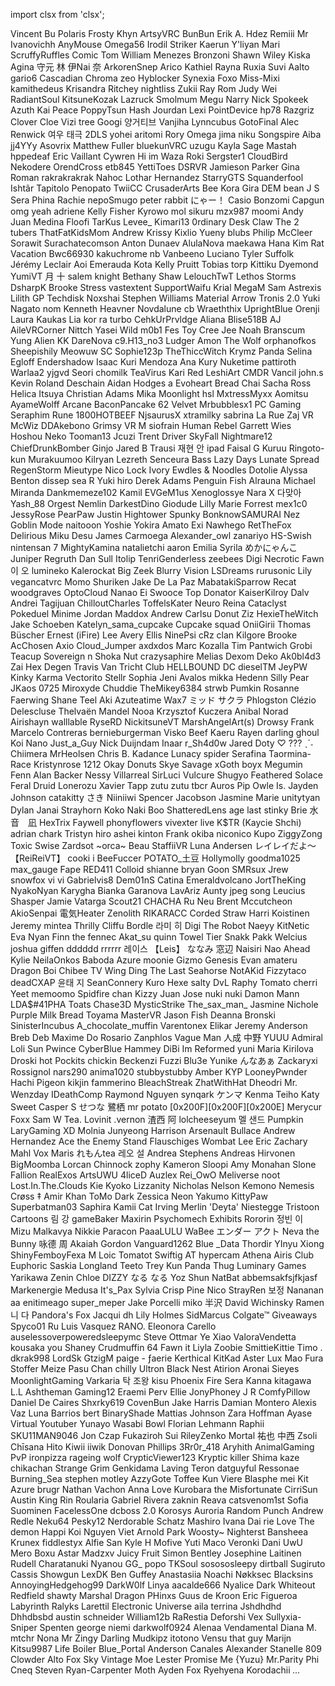 ﻿import clsx from 'clsx';


<!-- Reminder that not only HTML chars have to be escaped, MDX chars also need to be (such as a space followed by an underscore). -->
<Patronelt k="0" ias="1" sp="0" >Vincent Bu</Patronelt> <Patronelt k="0" ias="1" sp="0" >Polaris</Patronelt> <Patronelt k="0" ias="0" sp="0" >Frosty</Patronelt> <Patronelt k="0" ias="1" sp="0" >Khyn</Patronelt> <Patronelt k="0" ias="1" sp="0" >ArtsyVRC</Patronelt> 
<Patronelt k="0" ias="1" sp="0" >BunBun</Patronelt> <Patronelt k="0" ias="0" sp="0" >Erik A&#0046; Hdez</Patronelt> <Patronelt k="0" ias="0" sp="0" >Remiii</Patronelt> <Patronelt k="0" ias="1" sp="0" >Mr Ivanovichh</Patronelt> <Patronelt k="0" ias="1" sp="0" >AnyMouse</Patronelt> 
<Patronelt k="0" ias="1" sp="0" >Omega56</Patronelt> <Patronelt k="0" ias="1" sp="0" >Irodil Striker</Patronelt> <Patronelt k="0" ias="0" sp="0" >Kaerun</Patronelt> <Patronelt k="0" ias="1" sp="0" >Y&#0039;liyan</Patronelt> <Patronelt k="0" ias="1" sp="0" >Mari</Patronelt> 
<Patronelt k="0" ias="1" sp="0" >ScruffyRuffles</Patronelt> <Patronelt k="0" ias="1" sp="0" >Comic Tom</Patronelt> <Patronelt k="0" ias="0" sp="0" >William Menezes Bronzoni</Patronelt> <Patronelt k="0" ias="1" sp="0" >Shawn Wiley</Patronelt> <Patronelt k="0" ias="1" sp="0" >Kiska Agina</Patronelt> 
<Patronelt k="0" ias="1" sp="0" >守元 林</Patronelt> <Patronelt k="0" ias="0" sp="0" >伊Nai 奈</Patronelt> <Patronelt k="0" ias="1" sp="0" >ArkorenSnep</Patronelt> <Patronelt k="0" ias="0" sp="0" >Arico</Patronelt> <Patronelt k="0" ias="1" sp="0" >Kathiel Rayna</Patronelt> 
<Patronelt k="0" ias="0" sp="0" >Ruxia</Patronelt> <Patronelt k="0" ias="1" sp="0" >Suvi Aalto</Patronelt> <Patronelt k="0" ias="0" sp="0" >gario6</Patronelt> <Patronelt k="0" ias="0" sp="0" >Cascadian</Patronelt> <Patronelt k="0" ias="0" sp="0" >Chroma</Patronelt> 
<Patronelt k="0" ias="0" sp="0" >zeo</Patronelt> <Patronelt k="0" ias="1" sp="0" >Hyblocker</Patronelt> <Patronelt k="0" ias="1" sp="0" >Synexia Foxo</Patronelt> <Patronelt k="0" ias="1" sp="0" >Miss&#0045;Mixi</Patronelt> <Patronelt k="0" ias="0" sp="0" >kamithedeus</Patronelt> 
<Patronelt k="0" ias="1" sp="0" >Krisandra Ritchey</Patronelt> <Patronelt k="0" ias="1" sp="0" >nightliss</Patronelt> <Patronelt k="0" ias="1" sp="0" >Zukii</Patronelt> <Patronelt k="0" ias="1" sp="0" >Ray Rom</Patronelt> <Patronelt k="0" ias="0" sp="0" >Judy Wei</Patronelt> 
<Patronelt k="0" ias="1" sp="0" >RadiantSoul</Patronelt> <Patronelt k="0" ias="1" sp="0" >KitsuneKozak</Patronelt> <Patronelt k="0" ias="1" sp="0" >Lazruck</Patronelt> <Patronelt k="0" ias="1" sp="0" >Smolmum</Patronelt> <Patronelt k="0" ias="1" sp="0" >Megu</Patronelt> 
<Patronelt k="0" ias="1" sp="0" >Narry</Patronelt> <Patronelt k="0" ias="1" sp="0" >Nick</Patronelt> <Patronelt k="0" ias="1" sp="0" >Spokeek</Patronelt> <Patronelt k="0" ias="1" sp="0" >Azuth</Patronelt> <Patronelt k="0" ias="0" sp="0" >Kai Peace</Patronelt> 
<Patronelt k="0" ias="0" sp="0" >PoppyTsun</Patronelt> <Patronelt k="0" ias="1" sp="0" >Hash Jourdan</Patronelt> <Patronelt k="0" ias="1" sp="0" >Lexi</Patronelt> <Patronelt k="0" ias="1" sp="0" >PointDevice</Patronelt> <Patronelt k="0" ias="1" sp="0" >hp78</Patronelt> 
<Patronelt k="0" ias="1" sp="0" >Razgriz</Patronelt> <Patronelt k="0" ias="1" sp="0" >Clover Cloe</Patronelt> <Patronelt k="0" ias="1" sp="0" >Vizi</Patronelt> <Patronelt k="0" ias="1" sp="0" >tree</Patronelt> <Patronelt k="0" ias="1" sp="0" >Googi</Patronelt> 
<Patronelt k="0" ias="1" sp="0" >양거티브</Patronelt> <Patronelt k="0" ias="1" sp="0" >Vanjiha</Patronelt> <Patronelt k="0" ias="0" sp="0" >Lynncubus</Patronelt> <Patronelt k="0" ias="0" sp="0" >GotoFinal</Patronelt> <Patronelt k="0" ias="1" sp="0" >Alec Renwick</Patronelt> 
<Patronelt k="0" ias="1" sp="0" >여우 태극</Patronelt> <Patronelt k="0" ias="1" sp="0" >2DLS</Patronelt> <Patronelt k="0" ias="1" sp="0" >yohei aritomi</Patronelt> <Patronelt k="0" ias="1" sp="0" >Rory</Patronelt> <Patronelt k="0" ias="1" sp="0" >Omega</Patronelt> 
<Patronelt k="0" ias="1" sp="0" >jima niku</Patronelt> <Patronelt k="0" ias="1" sp="0" >Songspire</Patronelt> <Patronelt k="0" ias="1" sp="0" >Aiba</Patronelt> <Patronelt k="0" ias="1" sp="0" >jj4YYy</Patronelt> <Patronelt k="0" ias="1" sp="0" >Asovrix</Patronelt> 
<Patronelt k="0" ias="0" sp="0" >Matthew Fuller</Patronelt> <Patronelt k="0" ias="1" sp="0" >bluekunVRC</Patronelt> <Patronelt k="0" ias="1" sp="0" >uzugu</Patronelt> <Patronelt k="0" ias="1" sp="0" >Kayla</Patronelt> <Patronelt k="0" ias="0" sp="0" >Sage Mastah</Patronelt> 
<Patronelt k="0" ias="1" sp="0" >hppedeaf</Patronelt> <Patronelt k="0" ias="0" sp="0" >Eric Vaillant</Patronelt> <Patronelt k="0" ias="0" sp="0" >Cywren</Patronelt> <Patronelt k="0" ias="1" sp="0" >Hi im Waza</Patronelt> <Patronelt k="0" ias="1" sp="0" >Roki</Patronelt> 
<Patronelt k="0" ias="0" sp="0" >Sergster1</Patronelt> <Patronelt k="0" ias="0" sp="0" >CloudBird</Patronelt> <Patronelt k="0" ias="0" sp="0" >Nekodere</Patronelt> <Patronelt k="0" ias="0" sp="0" >OrendCross</Patronelt> <Patronelt k="0" ias="1" sp="0" >etb845</Patronelt> 
<Patronelt k="0" ias="0" sp="0" >YettiToes</Patronelt> <Patronelt k="0" ias="1" sp="0" >DSRVR</Patronelt> <Patronelt k="0" ias="1" sp="0" >Jamieson Parker</Patronelt> <Patronelt k="0" ias="1" sp="0" >Gina Roman</Patronelt> <Patronelt k="0" ias="1" sp="0" >rakrakrakrak</Patronelt> 
<Patronelt k="0" ias="1" sp="0" >Nahoc</Patronelt> <Patronelt k="0" ias="1" sp="0" >Lothar Hernandez</Patronelt> <Patronelt k="0" ias="1" sp="0" >StarryGTS</Patronelt> <Patronelt k="0" ias="1" sp="0" >Squanderfool</Patronelt> <Patronelt k="0" ias="1" sp="0" >Ishtãr</Patronelt> 
<Patronelt k="0" ias="1" sp="0" >Tapitolo Penopato</Patronelt> <Patronelt k="0" ias="1" sp="0" >TwiiCC</Patronelt> <Patronelt k="0" ias="1" sp="0" >CrusaderArts</Patronelt> <Patronelt k="0" ias="1" sp="0" >Bee</Patronelt> <Patronelt k="0" ias="0" sp="0" >Kora Gira</Patronelt> 
<Patronelt k="0" ias="1" sp="0" >DEM bean</Patronelt> <Patronelt k="0" ias="1" sp="0" >J S</Patronelt> <Patronelt k="0" ias="1" sp="0" >Sera Phina</Patronelt> <Patronelt k="0" ias="1" sp="0" >Rachie</Patronelt> <Patronelt k="0" ias="1" sp="0" >nepoSmugo</Patronelt> 
<Patronelt k="0" ias="1" sp="0" >peter rabbit</Patronelt> <Patronelt k="0" ias="1" sp="0" >にゃー！</Patronelt> <Patronelt k="0" ias="1" sp="0" >Casio</Patronelt> <Patronelt k="0" ias="1" sp="0" >Bonzomi</Patronelt> <Patronelt k="0" ias="1" sp="0" >Capgun</Patronelt> 
<Patronelt k="0" ias="0" sp="0" >omg yeah</Patronelt> <Patronelt k="0" ias="1" sp="0" >adriene</Patronelt> <Patronelt k="0" ias="1" sp="0" >Kelly Fisher</Patronelt> <Patronelt k="0" ias="0" sp="0" >Kyrowo</Patronelt> <Patronelt k="0" ias="1" sp="0" >mol</Patronelt> 
<Patronelt k="0" ias="1" sp="0" >sikuru</Patronelt> <Patronelt k="0" ias="1" sp="0" >mzx987</Patronelt> <Patronelt k="0" ias="1" sp="0" >moomi</Patronelt> <Patronelt k="0" ias="1" sp="0" >Andy</Patronelt> <Patronelt k="0" ias="1" sp="0" >Juan Medina</Patronelt> 
<Patronelt k="0" ias="0" sp="0" >Floofi</Patronelt> <Patronelt k="0" ias="1" sp="0" >TarKus</Patronelt> <Patronelt k="0" ias="1" sp="0" >Levee&#0095;</Patronelt> <Patronelt k="0" ias="1" sp="0" >Kimari13</Patronelt> <Patronelt k="0" ias="1" sp="0" >0rdinary</Patronelt> 
<Patronelt k="0" ias="1" sp="0" >Desk Claw</Patronelt> <Patronelt k="0" ias="1" sp="0" >The 2 tubers</Patronelt> <Patronelt k="0" ias="1" sp="0" >ThatFatKidsMom</Patronelt> <Patronelt k="0" ias="0" sp="0" >Andrew</Patronelt> <Patronelt k="0" ias="1" sp="0" >Krissy</Patronelt> 
<Patronelt k="0" ias="1" sp="0" >Kixlio Yueny</Patronelt> <Patronelt k="0" ias="1" sp="0" >blubs</Patronelt> <Patronelt k="0" ias="1" sp="0" >Philip McCleer</Patronelt> <Patronelt k="0" ias="1" sp="0" >Sorawit Surachatecomson</Patronelt> <Patronelt k="0" ias="1" sp="0" >Anton Dunaev</Patronelt> 
<Patronelt k="0" ias="1" sp="0" >AlulaNova</Patronelt> <Patronelt k="0" ias="1" sp="0" >maekawa</Patronelt> <Patronelt k="0" ias="1" sp="0" >Hana Kim</Patronelt> <Patronelt k="0" ias="1" sp="0" >Rat Vacation</Patronelt> <Patronelt k="0" ias="1" sp="0" >Bwc66930</Patronelt> 
<Patronelt k="0" ias="1" sp="0" >kakuchrome</Patronelt> <Patronelt k="0" ias="1" sp="0" >nb</Patronelt> <Patronelt k="0" ias="1" sp="0" >Vanbeeno</Patronelt> <Patronelt k="0" ias="1" sp="0" >Luciano Tyler</Patronelt> <Patronelt k="0" ias="1" sp="0" >Suffolk</Patronelt> 
<Patronelt k="0" ias="1" sp="0" >Jérémy Leclair</Patronelt> <Patronelt k="0" ias="1" sp="0" >Aoi Emerauda</Patronelt> <Patronelt k="0" ias="1" sp="0" >Kota</Patronelt> <Patronelt k="0" ias="1" sp="0" >Kelly Pruitt</Patronelt> <Patronelt k="0" ias="1" sp="0" >Tobias torp</Patronelt> 
<Patronelt k="0" ias="1" sp="0" >Kittiku</Patronelt> <Patronelt k="0" ias="0" sp="0" >Dyemond</Patronelt> <Patronelt k="0" ias="0" sp="0" >YumiVT</Patronelt> <Patronelt k="0" ias="0" sp="0" >月 十</Patronelt> <Patronelt k="0" ias="0" sp="0" >salem knight</Patronelt> 
<Patronelt k="0" ias="1" sp="0" >Bethany Shaw</Patronelt> <Patronelt k="0" ias="1" sp="0" >LelouchTwT</Patronelt> <Patronelt k="0" ias="0" sp="0" >Lethos Storms</Patronelt> <Patronelt k="0" ias="1" sp="0" >DsharpK</Patronelt> <Patronelt k="0" ias="1" sp="0" >Brooke</Patronelt> 
<Patronelt k="0" ias="0" sp="0" >Stress</Patronelt> <Patronelt k="0" ias="0" sp="0" >vastextent</Patronelt> <Patronelt k="0" ias="1" sp="0" >SupportWaifu</Patronelt> <Patronelt k="0" ias="0" sp="0" >Krial</Patronelt> <Patronelt k="0" ias="1" sp="0" >MegaM</Patronelt> 
<Patronelt k="0" ias="0" sp="0" >Sam</Patronelt> <Patronelt k="0" ias="0" sp="0" >Astrexis</Patronelt> <Patronelt k="0" ias="0" sp="0" >Lilith GP</Patronelt> <Patronelt k="0" ias="1" sp="0" >Techdisk</Patronelt> <Patronelt k="0" ias="0" sp="0" >Noxshai</Patronelt> 
<Patronelt k="0" ias="1" sp="0" >Stephen Williams</Patronelt> <Patronelt k="0" ias="1" sp="0" >Material Arrow</Patronelt> <Patronelt k="0" ias="0" sp="0" >Tronis 2&#0046;0</Patronelt> <Patronelt k="0" ias="1" sp="0" >Yuki Nagato</Patronelt> <Patronelt k="0" ias="1" sp="0" >nom</Patronelt> 
<Patronelt k="0" ias="1" sp="0" >Kenneth Heavner</Patronelt> <Patronelt k="0" ias="1" sp="0" >Novdalune</Patronelt> <Patronelt k="0" ias="1" sp="0" >cb</Patronelt> <Patronelt k="0" ias="0" sp="0" >Wraeththix</Patronelt> <Patronelt k="0" ias="0" sp="0" >UprightBlue</Patronelt> 
<Patronelt k="0" ias="0" sp="0" >Orenji</Patronelt> <Patronelt k="0" ias="0" sp="0" >Laura Kaukas</Patronelt> <Patronelt k="0" ias="0" sp="0" >Lia</Patronelt> <Patronelt k="0" ias="0" sp="0" >kor ra</Patronelt> <Patronelt k="0" ias="1" sp="0" >turbo</Patronelt> 
<Patronelt k="0" ias="1" sp="0" >CehkUrPrvldge</Patronelt> <Patronelt k="0" ias="1" sp="0" >Aliana</Patronelt> <Patronelt k="0" ias="1" sp="0" >Blise518B</Patronelt> <Patronelt k="0" ias="0" sp="0" >AJ</Patronelt> <Patronelt k="0" ias="1" sp="0" >AileVRCorner</Patronelt> 
<Patronelt k="0" ias="1" sp="0" >Nittch</Patronelt> <Patronelt k="0" ias="1" sp="0" >Yasei Wild</Patronelt> <Patronelt k="0" ias="0" sp="0" >m0b1</Patronelt> <Patronelt k="0" ias="1" sp="0" >Fes Toy</Patronelt> <Patronelt k="0" ias="0" sp="0" >Cree Jee</Patronelt> 
<Patronelt k="0" ias="0" sp="0" >Noah Branscum</Patronelt> <Patronelt k="0" ias="0" sp="0" >Yung Alien</Patronelt> <Patronelt k="0" ias="0" sp="0" >KK</Patronelt> <Patronelt k="0" ias="1" sp="0" >DareNova</Patronelt> <Patronelt k="0" ias="1" sp="0" >c9&#0046;H13&#0095;no3</Patronelt> 
<Patronelt k="0" ias="1" sp="0" >Ludger</Patronelt> <Patronelt k="0" ias="1" sp="0" >Amon The Wolf</Patronelt> <Patronelt k="0" ias="1" sp="0" >orphanofkos</Patronelt> <Patronelt k="0" ias="1" sp="0" >Sheepishily</Patronelt> <Patronelt k="0" ias="0" sp="0" >Meowuw SC</Patronelt> 
<Patronelt k="0" ias="1" sp="0" >Sophie123p</Patronelt> <Patronelt k="0" ias="1" sp="0" >TheThiccWitch</Patronelt> <Patronelt k="0" ias="1" sp="0" >Krymz Panda</Patronelt> <Patronelt k="0" ias="1" sp="0" >Selina Egloff</Patronelt> <Patronelt k="0" ias="1" sp="0" >Endershadow</Patronelt> 
<Patronelt k="0" ias="1" sp="0" >Isaac Kuri Mendoza</Patronelt> <Patronelt k="0" ias="1" sp="0" >Ana Kury</Patronelt> <Patronelt k="0" ias="0" sp="0" >Nuketime</Patronelt> <Patronelt k="0" ias="0" sp="0" >pattiroth</Patronelt> <Patronelt k="0" ias="0" sp="0" >Warlaa2</Patronelt> 
<Patronelt k="0" ias="0" sp="0" >yjgvd</Patronelt> <Patronelt k="0" ias="0" sp="0" >Seori</Patronelt> <Patronelt k="0" ias="1" sp="0" >chomilk</Patronelt> <Patronelt k="0" ias="0" sp="0" >TeaVirus</Patronelt> <Patronelt k="0" ias="1" sp="0" >Kari Red</Patronelt> 
<Patronelt k="0" ias="0" sp="0" >LeshiArt</Patronelt> <Patronelt k="0" ias="1" sp="0" >CMDR Vancil</Patronelt> <Patronelt k="0" ias="1" sp="0" >john&#0046;s</Patronelt> <Patronelt k="0" ias="1" sp="0" >Kevin</Patronelt> <Patronelt k="0" ias="1" sp="0" >Roland Deschain</Patronelt> 
<Patronelt k="0" ias="1" sp="0" >Aidan Hodges</Patronelt> <Patronelt k="0" ias="1" sp="0" >a</Patronelt> <Patronelt k="0" ias="1" sp="0" >Evoheart</Patronelt> <Patronelt k="0" ias="1" sp="0" >Bread Chai</Patronelt> <Patronelt k="0" ias="1" sp="0" >Sacha Ross</Patronelt> 
<Patronelt k="0" ias="1" sp="0" >Helica Itsuya</Patronelt> <Patronelt k="0" ias="1" sp="0" >Christian Adams</Patronelt> <Patronelt k="0" ias="1" sp="0" >Mika Moonlight</Patronelt> <Patronelt k="0" ias="1" sp="0" >hsl</Patronelt> <Patronelt k="0" ias="0" sp="0" >MxtressMyxx</Patronelt> 
<Patronelt k="0" ias="1" sp="0" >Aomitsu</Patronelt> <Patronelt k="0" ias="1" sp="0" >AyameWolff</Patronelt> <Patronelt k="0" ias="0" sp="0" >Arcane</Patronelt> <Patronelt k="0" ias="1" sp="0" >BaconPancake 62</Patronelt> <Patronelt k="0" ias="0" sp="0" >Velvet</Patronelt> 
<Patronelt k="0" ias="1" sp="0" >Mrbubblesx1 PC Gaming</Patronelt> <Patronelt k="0" ias="0" sp="0" >Seraphim Rune</Patronelt> <Patronelt k="0" ias="0" sp="0" >1800HOTBEEF</Patronelt> <Patronelt k="0" ias="0" sp="0" >NjsaurusX</Patronelt> <Patronelt k="0" ias="0" sp="0" >xtramilky</Patronelt> 
<Patronelt k="0" ias="1" sp="0" >sabrina La Rue</Patronelt> <Patronelt k="0" ias="0" sp="0" >Zaj VR</Patronelt> <Patronelt k="0" ias="1" sp="0" >McWiz</Patronelt> <Patronelt k="0" ias="1" sp="0" >DDAkebono</Patronelt> <Patronelt k="0" ias="1" sp="0" >Grimsy VR</Patronelt> 
<Patronelt k="0" ias="1" sp="0" >M</Patronelt> <Patronelt k="0" ias="0" sp="0" >siofrain</Patronelt> <Patronelt k="0" ias="1" sp="0" >Human Rebel</Patronelt> <Patronelt k="0" ias="0" sp="0" >Garrett Wies</Patronelt> <Patronelt k="0" ias="0" sp="0" >Hoshou Neko</Patronelt> 
<Patronelt k="0" ias="1" sp="0" >Tooman13</Patronelt> <Patronelt k="0" ias="1" sp="0" >Jcuzi</Patronelt> <Patronelt k="0" ias="0" sp="0" >Trent Driver</Patronelt> <Patronelt k="0" ias="1" sp="0" >SkyFall</Patronelt> <Patronelt k="0" ias="1" sp="0" >Nightmare12</Patronelt> 
<Patronelt k="0" ias="1" sp="0" >ChiefDrunkBomber</Patronelt> <Patronelt k="0" ias="1" sp="0" >Ginjo</Patronelt> <Patronelt k="0" ias="1" sp="0" >Jared B Trausi</Patronelt> <Patronelt k="0" ias="1" sp="0" >재현 안</Patronelt> <Patronelt k="0" ias="1" sp="0" >ipad</Patronelt> 
<Patronelt k="0" ias="0" sp="0" >Faisal G</Patronelt> <Patronelt k="0" ias="1" sp="0" >Kuruu</Patronelt> <Patronelt k="0" ias="1" sp="0" >Ringoto&#0045;kun</Patronelt> <Patronelt k="0" ias="1" sp="0" >Murakuumoo</Patronelt> <Patronelt k="0" ias="1" sp="0" >Kilryan</Patronelt> 
<Patronelt k="0" ias="0" sp="0" >Lezreth Senceura</Patronelt> <Patronelt k="0" ias="1" sp="0" >Bass</Patronelt> <Patronelt k="0" ias="1" sp="0" >Lazy Days</Patronelt> <Patronelt k="0" ias="1" sp="0" >Lunate Spread</Patronelt> <Patronelt k="0" ias="1" sp="0" >RegenStorm</Patronelt> 
<Patronelt k="0" ias="0" sp="0" >Mieutype Nico</Patronelt> <Patronelt k="0" ias="1" sp="0" >Lock</Patronelt> <Patronelt k="0" ias="1" sp="0" >Ivory</Patronelt> <Patronelt k="0" ias="1" sp="0" >Ewdles &#0038; Noodles</Patronelt> <Patronelt k="0" ias="1" sp="0" >Dotolie</Patronelt> 
<Patronelt k="0" ias="1" sp="0" >Alyssa Benton</Patronelt> <Patronelt k="0" ias="0" sp="0" >dissep</Patronelt> <Patronelt k="0" ias="1" sp="0" >sea R</Patronelt> <Patronelt k="0" ias="1" sp="0" >Yuki hiro</Patronelt> <Patronelt k="0" ias="1" sp="0" >Derek Adams</Patronelt> 
<Patronelt k="0" ias="1" sp="0" >Penguin Fish</Patronelt> <Patronelt k="0" ias="1" sp="0" >Alrauna</Patronelt> <Patronelt k="0" ias="1" sp="0" >Michael Miranda</Patronelt> <Patronelt k="0" ias="0" sp="0" >Dankmemeze102 Kamil</Patronelt> <Patronelt k="0" ias="0" sp="0" >EVGeM1us</Patronelt> 
<Patronelt k="0" ias="1" sp="0" >Xenoglossye</Patronelt> <Patronelt k="0" ias="1" sp="0" >Nara X</Patronelt> <Patronelt k="0" ias="1" sp="0" >다맞아</Patronelt> <Patronelt k="0" ias="1" sp="0" >Yash&#0095;88</Patronelt> <Patronelt k="0" ias="0" sp="0" >Orgest</Patronelt> 
<Patronelt k="0" ias="1" sp="0" >Nemlin</Patronelt> <Patronelt k="0" ias="1" sp="0" >DarkestDino</Patronelt> <Patronelt k="0" ias="0" sp="0" >Giodude</Patronelt> <Patronelt k="0" ias="0" sp="0" >Lilly Marie</Patronelt> <Patronelt k="0" ias="0" sp="0" >Forrest</Patronelt> 
<Patronelt k="0" ias="0" sp="0" >mex1c0</Patronelt> <Patronelt k="0" ias="0" sp="0" >JessyRose</Patronelt> <Patronelt k="0" ias="1" sp="0" >PearPaw</Patronelt> <Patronelt k="0" ias="1" sp="0" >Justin Hightower</Patronelt> <Patronelt k="0" ias="0" sp="0" >Spunky</Patronelt> 
<Patronelt k="0" ias="1" sp="0" >BonknowSAMURAI</Patronelt> <Patronelt k="0" ias="1" sp="0" >Nez</Patronelt> <Patronelt k="0" ias="0" sp="0" >Goblin Mode</Patronelt> <Patronelt k="0" ias="1" sp="0" >naitooon</Patronelt> <Patronelt k="0" ias="1" sp="0" >Yoshie</Patronelt> 
<Patronelt k="0" ias="0" sp="0" >Yokira Amato</Patronelt> <Patronelt k="0" ias="1" sp="0" >Exi Nawhego</Patronelt> <Patronelt k="0" ias="1" sp="0" >RetTheFox</Patronelt> <Patronelt k="0" ias="1" sp="0" >Delirious</Patronelt> <Patronelt k="0" ias="1" sp="0" >Miku Desu</Patronelt> 
<Patronelt k="0" ias="1" sp="0" >James Carmoega</Patronelt> <Patronelt k="0" ias="1" sp="0" >Alexander&#0095;owl</Patronelt> <Patronelt k="0" ias="1" sp="0" >zanariyo</Patronelt> <Patronelt k="0" ias="0" sp="0" >HS&#0045;Swish</Patronelt> <Patronelt k="0" ias="1" sp="0" >nintensan 7</Patronelt> 
<Patronelt k="0" ias="1" sp="0" >MightyKamina</Patronelt> <Patronelt k="0" ias="0" sp="0" >natalietchi</Patronelt> <Patronelt k="0" ias="1" sp="0" >aaron</Patronelt> <Patronelt k="0" ias="1" sp="0" >Emilia</Patronelt> <Patronelt k="0" ias="1" sp="0" >Syrila</Patronelt> 
<Patronelt k="0" ias="0" sp="0" >めかにゃんこ</Patronelt> <Patronelt k="0" ias="0" sp="0" >Juniper Regruth</Patronelt> <Patronelt k="0" ias="0" sp="0" >Dan Sull</Patronelt> <Patronelt k="0" ias="0" sp="0" >Itolip</Patronelt> <Patronelt k="0" ias="1" sp="0" >TenriGenderless</Patronelt> 
<Patronelt k="0" ias="0" sp="0" >zeebees</Patronelt> <Patronelt k="0" ias="1" sp="0" >Digi</Patronelt> <Patronelt k="0" ias="1" sp="0" >Necrotic Fawn</Patronelt> <Patronelt k="0" ias="1" sp="0" >이 오</Patronelt> <Patronelt k="0" ias="1" sp="0" >lumineko</Patronelt> 
<Patronelt k="0" ias="1" sp="0" >Kalerockat</Patronelt> <Patronelt k="0" ias="1" sp="0" >Big Zeek</Patronelt> <Patronelt k="0" ias="1" sp="0" >Blurry Vision</Patronelt> <Patronelt k="0" ias="1" sp="0" >LSDreams</Patronelt> <Patronelt k="0" ias="1" sp="0" >rurusonic</Patronelt> 
<Patronelt k="0" ias="0" sp="0" >Lily</Patronelt> <Patronelt k="0" ias="1" sp="0" >vegancatvrc</Patronelt> <Patronelt k="0" ias="1" sp="0" >Momo Shuriken</Patronelt> <Patronelt k="0" ias="1" sp="0" >Jake De La Paz</Patronelt> <Patronelt k="0" ias="1" sp="0" >MabatakiSparrow</Patronelt> 
<Patronelt k="0" ias="0" sp="0" >Recat</Patronelt> <Patronelt k="0" ias="0" sp="0" >woodgraves</Patronelt> <Patronelt k="0" ias="0" sp="0" >OptoCloud</Patronelt> <Patronelt k="0" ias="0" sp="0" >Nanao Ei</Patronelt> <Patronelt k="0" ias="1" sp="0" >Swooce</Patronelt> 
<Patronelt k="0" ias="0" sp="0" >Top Donator</Patronelt> <Patronelt k="0" ias="1" sp="0" >KaiserKilroy</Patronelt> <Patronelt k="0" ias="0" sp="0" >Dalv Andrei</Patronelt> <Patronelt k="0" ias="1" sp="0" >Tagijuan</Patronelt> <Patronelt k="0" ias="1" sp="0" >ChilloutCharles</Patronelt> 
<Patronelt k="0" ias="1" sp="0" >ToffelsKater</Patronelt> <Patronelt k="0" ias="1" sp="0" >Neuro</Patronelt> <Patronelt k="0" ias="0" sp="0" >Reina</Patronelt> <Patronelt k="0" ias="1" sp="0" >Cataclyst</Patronelt> <Patronelt k="0" ias="1" sp="0" >Pokeduel</Patronelt> 
<Patronelt k="0" ias="0" sp="0" >Minime</Patronelt> <Patronelt k="0" ias="0" sp="0" >Jordan Maddox</Patronelt> <Patronelt k="0" ias="1" sp="0" >Andrew</Patronelt> <Patronelt k="0" ias="1" sp="0" >Carlsu</Patronelt> <Patronelt k="0" ias="1" sp="0" >Donut</Patronelt> 
<Patronelt k="0" ias="0" sp="0" >Ziz</Patronelt> <Patronelt k="0" ias="0" sp="0" >HexieTheWitch</Patronelt> <Patronelt k="0" ias="0" sp="0" >Jake Schoeben</Patronelt> <Patronelt k="0" ias="1" sp="0" >Katelyn&#0095;sama&#0095;cupcake Cupcake squad</Patronelt> <Patronelt k="0" ias="0" sp="0" >OniiGirii</Patronelt> 
<Patronelt k="0" ias="1" sp="0" >Thomas Büscher</Patronelt> <Patronelt k="0" ias="1" sp="0" >Ernest &#0040;iFire&#0041; Lee</Patronelt> <Patronelt k="0" ias="0" sp="0" >Avery Ellis</Patronelt> <Patronelt k="0" ias="0" sp="0" >NinePsi</Patronelt> <Patronelt k="0" ias="0" sp="0" >cRz clan</Patronelt> 
<Patronelt k="0" ias="0" sp="0" >Kilgore</Patronelt> <Patronelt k="0" ias="0" sp="0" >Brooke</Patronelt> <Patronelt k="0" ias="1" sp="0" >AcChosen</Patronelt> <Patronelt k="0" ias="0" sp="0" >Axio</Patronelt> <Patronelt k="0" ias="1" sp="0" >Cloud&#0095;Jumper</Patronelt> 
<Patronelt k="0" ias="0" sp="0" >axdxdos</Patronelt> <Patronelt k="0" ias="0" sp="0" >Marc Kozalla</Patronelt> <Patronelt k="0" ias="1" sp="0" >Tim Pantwich</Patronelt> <Patronelt k="0" ias="0" sp="0" >Grobi</Patronelt> <Patronelt k="0" ias="0" sp="0" >Teacup Sovereign</Patronelt> 
<Patronelt k="0" ias="1" sp="0" >n</Patronelt> <Patronelt k="0" ias="1" sp="0" >Shoka Nut</Patronelt> <Patronelt k="0" ias="1" sp="0" >crazysaphire</Patronelt> <Patronelt k="0" ias="0" sp="0" >Melias</Patronelt> <Patronelt k="0" ias="0" sp="0" >Dexom</Patronelt> 
<Patronelt k="0" ias="1" sp="0" >Deko</Patronelt> <Patronelt k="0" ias="0" sp="0" >Ak0bl4d3</Patronelt> <Patronelt k="0" ias="1" sp="0" >Zai Hex</Patronelt> <Patronelt k="0" ias="0" sp="0" >Degen</Patronelt> <Patronelt k="0" ias="1" sp="0" >Travis Van Tricht</Patronelt> 
<Patronelt k="0" ias="0" sp="0" >Club HELLBOUND</Patronelt> <Patronelt k="0" ias="0" sp="0" >DC</Patronelt> <Patronelt k="0" ias="0" sp="0" >dieselTM</Patronelt> <Patronelt k="0" ias="1" sp="0" >JeyPW</Patronelt> <Patronelt k="0" ias="1" sp="0" >Kinky Karma</Patronelt> 
<Patronelt k="0" ias="0" sp="0" >Vectorito</Patronelt> <Patronelt k="0" ias="0" sp="0" >Stellr</Patronelt> <Patronelt k="0" ias="0" sp="0" >Sophia</Patronelt> <Patronelt k="0" ias="0" sp="0" >Jeni Avalos</Patronelt> <Patronelt k="0" ias="0" sp="0" >mikka</Patronelt> 
<Patronelt k="0" ias="0" sp="0" >Hedenn</Patronelt> <Patronelt k="0" ias="0" sp="0" >Silly Pear</Patronelt> <Patronelt k="0" ias="0" sp="0" >JKaos 0725</Patronelt> <Patronelt k="0" ias="0" sp="0" >Miroxyde</Patronelt> <Patronelt k="0" ias="0" sp="0" >Chuddie</Patronelt> 
<Patronelt k="0" ias="1" sp="0" >TheMikey6384</Patronelt> <Patronelt k="0" ias="0" sp="0" >strwb</Patronelt> <Patronelt k="0" ias="1" sp="0" >Pumkin</Patronelt> <Patronelt k="0" ias="0" sp="0" >Rosanne Faerwing</Patronelt> <Patronelt k="0" ias="1" sp="0" >Shane Teel</Patronelt> 
<Patronelt k="0" ias="1" sp="0" >Aki</Patronelt> <Patronelt k="0" ias="1" sp="0" >Azuteatime</Patronelt> <Patronelt k="0" ias="0" sp="0" >Wax7</Patronelt> <Patronelt k="0" ias="1" sp="0" >ミッド サクラ</Patronelt> <Patronelt k="0" ias="0" sp="0" >Phlogston</Patronelt> 
<Patronelt k="0" ias="0" sp="0" >Clézio Delescluse</Patronelt> <Patronelt k="0" ias="1" sp="0" >Thelvaën Mandel</Patronelt> <Patronelt k="0" ias="0" sp="0" >Nooa</Patronelt> <Patronelt k="0" ias="0" sp="0" >Krzysztof Kuczera</Patronelt> <Patronelt k="0" ias="1" sp="0" >Anibal</Patronelt> 
<Patronelt k="0" ias="0" sp="0" >Norad</Patronelt> <Patronelt k="0" ias="0" sp="0" >Airishayn</Patronelt> <Patronelt k="0" ias="0" sp="0" >walllable</Patronelt> <Patronelt k="0" ias="0" sp="0" >RyseRD</Patronelt> <Patronelt k="0" ias="0" sp="0" >NickitsuneVT</Patronelt> 
<Patronelt k="0" ias="1" sp="0" >MarshAngelArt&#0040;s&#0041;</Patronelt> <Patronelt k="0" ias="1" sp="0" >Drowsy</Patronelt> <Patronelt k="0" ias="0" sp="0" >Frank</Patronelt> <Patronelt k="0" ias="0" sp="0" >Marcelo Contreras</Patronelt> <Patronelt k="0" ias="0" sp="0" >bernieburgerman</Patronelt> 
<Patronelt k="0" ias="1" sp="0" >Visko</Patronelt> <Patronelt k="0" ias="1" sp="0" >Beef Kaeru</Patronelt> <Patronelt k="0" ias="0" sp="0" >Rayen</Patronelt> <Patronelt k="0" ias="1" sp="0" >darling ghoul</Patronelt> <Patronelt k="0" ias="1" sp="0" >Koi Nano</Patronelt> 
<Patronelt k="0" ias="0" sp="0" >Just&#0095;a&#0095;Guy</Patronelt> <Patronelt k="0" ias="0" sp="0" >Nick Duijndam</Patronelt> <Patronelt k="0" ias="1" sp="0" >Inaar</Patronelt> <Patronelt k="0" ias="0" sp="0" >r&#0095;Sh4d0w</Patronelt> <Patronelt k="0" ias="0" sp="0" >Jared Doty</Patronelt> 
<Patronelt k="0" ias="1" sp="0" >♡ &#0063;&#0063;&#0063; ˎˊ˗</Patronelt> <Patronelt k="0" ias="0" sp="0" >Chiimera</Patronelt> <Patronelt k="0" ias="0" sp="0" >MrHeolsen</Patronelt> <Patronelt k="0" ias="1" sp="0" >Chris B&#0046;</Patronelt> <Patronelt k="0" ias="1" sp="0" >Kadance Lunacy</Patronelt> 
<Patronelt k="0" ias="0" sp="0" >spider</Patronelt> <Patronelt k="0" ias="0" sp="0" >Serafina Taormina&#0045;Race</Patronelt> <Patronelt k="0" ias="0" sp="0" >Kristynrose 1212</Patronelt> <Patronelt k="0" ias="0" sp="0" >Okay Donuts</Patronelt> <Patronelt k="0" ias="1" sp="0" >Skye Savage</Patronelt> 
<Patronelt k="0" ias="0" sp="0" >xGoth boyx</Patronelt> <Patronelt k="0" ias="1" sp="0" >Megumin</Patronelt> <Patronelt k="0" ias="0" sp="0" >Fenn</Patronelt> <Patronelt k="0" ias="1" sp="0" >Alan Backer</Patronelt> <Patronelt k="0" ias="1" sp="0" >Nessy Villarreal</Patronelt> 
<Patronelt k="0" ias="0" sp="0" >SirLuci</Patronelt> <Patronelt k="0" ias="0" sp="0" >Vulcure</Patronelt> <Patronelt k="0" ias="0" sp="0" >Shugyo</Patronelt> <Patronelt k="0" ias="0" sp="0" >Feathered Solace</Patronelt> <Patronelt k="0" ias="1" sp="0" >Feral Druid</Patronelt> 
<Patronelt k="0" ias="0" sp="0" >Lonerozu</Patronelt> <Patronelt k="0" ias="1" sp="0" >Xavier Tapp</Patronelt> <Patronelt k="0" ias="0" sp="0" >zutu zutu</Patronelt> <Patronelt k="0" ias="1" sp="0" >tbcr</Patronelt> <Patronelt k="0" ias="0" sp="0" >Auros</Patronelt> 
<Patronelt k="0" ias="0" sp="0" >Pip Owle</Patronelt> <Patronelt k="0" ias="0" sp="0" >Is&#0046;</Patronelt> <Patronelt k="0" ias="0" sp="0" >Jayden Johnson</Patronelt> <Patronelt k="0" ias="0" sp="0" >catakitty</Patronelt> <Patronelt k="0" ias="1" sp="0" >さき</Patronelt> 
<Patronelt k="0" ias="0" sp="0" >Niiniiwi</Patronelt> <Patronelt k="0" ias="0" sp="0" >Spencer Jacobson</Patronelt> <Patronelt k="0" ias="1" sp="0" >Jasmine Marie</Patronelt> <Patronelt k="0" ias="0" sp="0" >unitytyan</Patronelt> <Patronelt k="0" ias="0" sp="0" >Dylan</Patronelt> 
<Patronelt k="0" ias="0" sp="0" >Janai Strayhorn</Patronelt> <Patronelt k="0" ias="1" sp="0" >Koko Naki</Patronelt> <Patronelt k="0" ias="0" sp="0" >Boo</Patronelt> <Patronelt k="0" ias="0" sp="0" >ShatteredLens</Patronelt> <Patronelt k="0" ias="0" sp="0" >age last</Patronelt> 
<Patronelt k="0" ias="1" sp="0" >stinky</Patronelt> <Patronelt k="0" ias="1" sp="0" >Brie</Patronelt> <Patronelt k="0" ias="1" sp="0" >水音　凪</Patronelt> <Patronelt k="0" ias="0" sp="0" >HexTrix</Patronelt> <Patronelt k="0" ias="1" sp="0" >Faywell</Patronelt> 
<Patronelt k="0" ias="0" sp="0" >phonyflowers</Patronelt> <Patronelt k="0" ias="0" sp="0" >vivexter live</Patronelt> <Patronelt k="0" ias="1" sp="0" >K&#0036;TR &#0040;Kaycie Shchi&#0041;</Patronelt> <Patronelt k="0" ias="0" sp="0" >adrian chark</Patronelt> <Patronelt k="0" ias="0" sp="0" >Tristyn</Patronelt> 
<Patronelt k="0" ias="0" sp="0" >hiro</Patronelt> <Patronelt k="0" ias="0" sp="0" >ashei</Patronelt> <Patronelt k="0" ias="1" sp="0" >kinton</Patronelt> <Patronelt k="0" ias="0" sp="0" >Frank</Patronelt> <Patronelt k="0" ias="1" sp="0" >okiba niconico</Patronelt> 
<Patronelt k="0" ias="0" sp="0" >Kupo</Patronelt> <Patronelt k="0" ias="0" sp="0" >ZiggyZong</Patronelt> <Patronelt k="0" ias="1" sp="0" >Toxic Swise</Patronelt> <Patronelt k="0" ias="1" sp="0" >Zardsot</Patronelt> <Patronelt k="0" ias="1" sp="0" >&#0126;orca&#0126;</Patronelt> 
<Patronelt k="0" ias="0" sp="0" >Beau</Patronelt> <Patronelt k="0" ias="0" sp="0" >StaffiiVR</Patronelt> <Patronelt k="0" ias="0" sp="0" >Luna Andersen</Patronelt> <Patronelt k="0" ias="1" sp="0" >レイレイだよ～ 【ReiReiVT】</Patronelt> <Patronelt k="0" ias="0" sp="0" >cooki i</Patronelt> 
<Patronelt k="0" ias="0" sp="0" >BeeFuccer</Patronelt> <Patronelt k="0" ias="0" sp="0" >POTATO&#0095;土豆</Patronelt> <Patronelt k="0" ias="0" sp="0" >Hollymolly</Patronelt> <Patronelt k="0" ias="0" sp="0" >goodma1025</Patronelt> <Patronelt k="0" ias="0" sp="0" >max&#0095;gauge</Patronelt> 
<Patronelt k="0" ias="1" sp="0" >Fape</Patronelt> <Patronelt k="0" ias="1" sp="0" >RED411</Patronelt> <Patronelt k="0" ias="0" sp="0" >Colloid</Patronelt> <Patronelt k="0" ias="0" sp="0" >shianne bryan</Patronelt> <Patronelt k="0" ias="1" sp="0" >Goon</Patronelt> 
<Patronelt k="0" ias="0" sp="0" >SMRsux Jrew</Patronelt> <Patronelt k="0" ias="0" sp="0" >snowfox</Patronelt> <Patronelt k="0" ias="0" sp="0" >vi vi</Patronelt> <Patronelt k="0" ias="1" sp="0" >Gabrielvis8</Patronelt> <Patronelt k="0" ias="0" sp="0" >Dem01nS</Patronelt> 
<Patronelt k="0" ias="0" sp="0" >Catina</Patronelt> <Patronelt k="0" ias="1" sp="0" >Emeraldvolcano</Patronelt> <Patronelt k="0" ias="1" sp="0" >JortTheKing</Patronelt> <Patronelt k="0" ias="0" sp="0" >NyakoNyan</Patronelt> <Patronelt k="0" ias="1" sp="0" >Karygha</Patronelt> 
<Patronelt k="0" ias="1" sp="0" >Bianka Garanova</Patronelt> <Patronelt k="0" ias="1" sp="0" >LavAriz</Patronelt> <Patronelt k="0" ias="0" sp="0" >Aunty jpeg</Patronelt> <Patronelt k="0" ias="1" sp="0" >song</Patronelt> <Patronelt k="0" ias="0" sp="0" >Leucius</Patronelt> 
<Patronelt k="0" ias="1" sp="0" >Shasper</Patronelt> <Patronelt k="0" ias="0" sp="0" >Jamie Vatarga</Patronelt> <Patronelt k="0" ias="0" sp="0" >Scout21</Patronelt> <Patronelt k="0" ias="0" sp="0" >CHACHA</Patronelt> <Patronelt k="0" ias="1" sp="0" >Ru Neu</Patronelt> 
<Patronelt k="0" ias="0" sp="0" >Brent Mccutcheon</Patronelt> <Patronelt k="0" ias="1" sp="0" >AkioSenpai</Patronelt> <Patronelt k="0" ias="0" sp="0" >電気Heater</Patronelt> <Patronelt k="0" ias="0" sp="0" >Zenolith</Patronelt> <Patronelt k="0" ias="0" sp="0" >RIKARACC</Patronelt> 
<Patronelt k="0" ias="0" sp="0" >Corded Straw</Patronelt> <Patronelt k="0" ias="0" sp="0" >Harri Koistinen</Patronelt> <Patronelt k="0" ias="1" sp="0" >Jeremy</Patronelt> <Patronelt k="0" ias="0" sp="0" >mintea</Patronelt> <Patronelt k="0" ias="0" sp="0" >Thrilly</Patronelt> 
<Patronelt k="0" ias="0" sp="0" >Cliffu Bordle</Patronelt> <Patronelt k="0" ias="0" sp="0" >라미 히</Patronelt> <Patronelt k="0" ias="0" sp="0" >Digi The Robot</Patronelt> <Patronelt k="0" ias="0" sp="0" >Naeyy</Patronelt> <Patronelt k="0" ias="0" sp="0" >KitNetic</Patronelt> 
<Patronelt k="0" ias="1" sp="0" >Eva Nyan</Patronelt> <Patronelt k="0" ias="1" sp="0" >Finn the fennec</Patronelt> <Patronelt k="0" ias="0" sp="0" >Akat&#0095;su</Patronelt> <Patronelt k="0" ias="1" sp="0" >quinn</Patronelt> <Patronelt k="0" ias="0" sp="0" >Towel Tier</Patronelt> 
<Patronelt k="0" ias="0" sp="0" >Snakk Pakk</Patronelt> <Patronelt k="0" ias="1" sp="0" >Welcius</Patronelt> <Patronelt k="0" ias="1" sp="0" >joshua giffen</Patronelt> <Patronelt k="0" ias="0" sp="0" >dddddd rrrrrr</Patronelt> <Patronelt k="0" ias="0" sp="0" >레이스 【Leis】</Patronelt> 
<Patronelt k="0" ias="1" sp="0" >ななみ 窓辺</Patronelt> <Patronelt k="0" ias="1" sp="0" >Naisiri Nao</Patronelt> <Patronelt k="0" ias="1" sp="0" >Ahead</Patronelt> <Patronelt k="0" ias="1" sp="0" >Kylie</Patronelt> <Patronelt k="0" ias="1" sp="0" >NeilaOnkos</Patronelt> 
<Patronelt k="0" ias="0" sp="0" >Baboda</Patronelt> <Patronelt k="0" ias="1" sp="0" >Azure</Patronelt> <Patronelt k="0" ias="1" sp="0" >moonie</Patronelt> <Patronelt k="0" ias="0" sp="0" >Gizmo</Patronelt> <Patronelt k="0" ias="1" sp="0" >Genesis Evan</Patronelt> 
<Patronelt k="0" ias="0" sp="0" >amateru</Patronelt> <Patronelt k="0" ias="0" sp="0" >Dragon Boi</Patronelt> <Patronelt k="0" ias="0" sp="0" >Chibee TV</Patronelt> <Patronelt k="0" ias="1" sp="0" >Wing Ding</Patronelt> <Patronelt k="0" ias="1" sp="0" >The Last Seahorse</Patronelt> 
<Patronelt k="0" ias="0" sp="0" >NotAKid</Patronelt> <Patronelt k="0" ias="0" sp="0" >Fizzytaco</Patronelt> <Patronelt k="0" ias="0" sp="0" >deadCXAP</Patronelt> <Patronelt k="0" ias="0" sp="0" >윤태 지</Patronelt> <Patronelt k="0" ias="1" sp="0" >SeanConnery</Patronelt> 
<Patronelt k="0" ias="0" sp="0" >Kuro Hexe</Patronelt> <Patronelt k="0" ias="0" sp="0" >salty</Patronelt> <Patronelt k="0" ias="0" sp="0" >DvL Raphy</Patronelt> <Patronelt k="0" ias="0" sp="0" >Tomato</Patronelt> <Patronelt k="0" ias="0" sp="0" >cherri</Patronelt> 
<Patronelt k="0" ias="1" sp="0" >Yeet</Patronelt> <Patronelt k="0" ias="0" sp="0" >memoomo</Patronelt> <Patronelt k="0" ias="0" sp="0" >Spidfire chan</Patronelt> <Patronelt k="0" ias="0" sp="0" >Kizzy</Patronelt> <Patronelt k="0" ias="0" sp="0" >Juan Jose</Patronelt> 
<Patronelt k="0" ias="1" sp="0" >nuki nuki</Patronelt> <Patronelt k="0" ias="0" sp="0" >Damon Mann</Patronelt> <Patronelt k="0" ias="1" sp="0" >LDA&#0036;&#0035;41PHA</Patronelt> <Patronelt k="0" ias="0" sp="0" >Toats</Patronelt> <Patronelt k="0" ias="0" sp="0" >Chase3D</Patronelt> 
<Patronelt k="0" ias="0" sp="0" >MysticStrike</Patronelt> <Patronelt k="0" ias="1" sp="0" >The&#0095;sax&#0095;man&#0095;</Patronelt> <Patronelt k="0" ias="0" sp="0" >Jasmine Nichole</Patronelt> <Patronelt k="0" ias="0" sp="0" >Purple Milk</Patronelt> <Patronelt k="0" ias="0" sp="0" >Bread</Patronelt> 
<Patronelt k="0" ias="1" sp="0" >Toyama</Patronelt> <Patronelt k="0" ias="0" sp="0" >MasterVR</Patronelt> <Patronelt k="0" ias="1" sp="0" >Jason Fish</Patronelt> <Patronelt k="0" ias="0" sp="0" >Deanna Bronski</Patronelt> <Patronelt k="0" ias="0" sp="0" >SinisterIncubus</Patronelt> 
<Patronelt k="0" ias="1" sp="0" >A&#0095;chocolate&#0095;muffin</Patronelt> <Patronelt k="0" ias="0" sp="0" >Varentonex</Patronelt> <Patronelt k="0" ias="1" sp="0" >Elikar</Patronelt> <Patronelt k="0" ias="1" sp="0" >Jeremy Anderson</Patronelt> <Patronelt k="0" ias="0" sp="0" >Breb Deb</Patronelt> 
<Patronelt k="0" ias="0" sp="0" >Maxime Do Rosario</Patronelt> <Patronelt k="0" ias="0" sp="0" >Zanphlos</Patronelt> <Patronelt k="0" ias="1" sp="0" >Vague Man</Patronelt> <Patronelt k="0" ias="1" sp="0" >人成 中野</Patronelt> <Patronelt k="0" ias="0" sp="0" >YUUU</Patronelt> 
<Patronelt k="0" ias="0" sp="0" >Admiral Loli</Patronelt> <Patronelt k="0" ias="0" sp="0" >Sun Pwince</Patronelt> <Patronelt k="0" ias="1" sp="0" >CyberBlue</Patronelt> <Patronelt k="0" ias="0" sp="0" >Hammey</Patronelt> <Patronelt k="0" ias="0" sp="0" >DiBi</Patronelt> 
<Patronelt k="0" ias="1" sp="0" >Im Reformed</Patronelt> <Patronelt k="0" ias="1" sp="0" >yuni</Patronelt> <Patronelt k="0" ias="0" sp="0" >Maria Kirilova</Patronelt> <Patronelt k="0" ias="1" sp="0" >Droski</Patronelt> <Patronelt k="0" ias="0" sp="0" >hot Pockits chickin</Patronelt> 
<Patronelt k="0" ias="1" sp="0" >Beckenzi</Patronelt> <Patronelt k="0" ias="1" sp="0" >Fuzzi</Patronelt> <Patronelt k="0" ias="1" sp="0" >Blu3e</Patronelt> <Patronelt k="0" ias="1" sp="0" >Yunike</Patronelt> <Patronelt k="0" ias="1" sp="0" >んなあぁ</Patronelt> 
<Patronelt k="0" ias="0" sp="0" >Zackaryxi Rossignol</Patronelt> <Patronelt k="0" ias="1" sp="0" >nars290</Patronelt> <Patronelt k="0" ias="0" sp="0" >anima1020</Patronelt> <Patronelt k="0" ias="0" sp="0" >stubbystubby</Patronelt> <Patronelt k="0" ias="0" sp="0" >Amber</Patronelt> 
<Patronelt k="0" ias="0" sp="0" >KYP</Patronelt> <Patronelt k="0" ias="1" sp="0" >LooneyPwnder</Patronelt> <Patronelt k="0" ias="1" sp="0" >Hachi Pigeon</Patronelt> <Patronelt k="0" ias="0" sp="0" >kikjin</Patronelt> <Patronelt k="0" ias="0" sp="0" >fammerino</Patronelt> 
<Patronelt k="0" ias="1" sp="0" >BleachStreak</Patronelt> <Patronelt k="0" ias="0" sp="0" >ZhatWithHat</Patronelt> <Patronelt k="0" ias="0" sp="0" >Dheodri</Patronelt> <Patronelt k="0" ias="1" sp="0" >Mr&#0046; Wenzday</Patronelt> <Patronelt k="0" ias="0" sp="0" >IDeathComp</Patronelt> 
<Patronelt k="0" ias="0" sp="0" >Raymond Nguyen</Patronelt> <Patronelt k="0" ias="0" sp="0" >synqark</Patronelt> <Patronelt k="0" ias="0" sp="0" >ケンマ Kenma</Patronelt> <Patronelt k="0" ias="1" sp="0" >Teiho</Patronelt> <Patronelt k="0" ias="0" sp="0" >Katy Sweet</Patronelt> 
<Patronelt k="0" ias="0" sp="0" >Casper S</Patronelt> <Patronelt k="0" ias="1" sp="0" >せつな 鷺栖</Patronelt> <Patronelt k="0" ias="1" sp="0" >mr potato</Patronelt> <Patronelt k="0" ias="0" sp="0" >&#0091;0x200F&#0093;&#0091;0x200F&#0093;&#0091;0x200E&#0093;</Patronelt> <Patronelt k="0" ias="0" sp="0" >Merycur</Patronelt> 
<Patronelt k="0" ias="1" sp="0" >Foxx</Patronelt> <Patronelt k="0" ias="0" sp="0" >Sam W</Patronelt> <Patronelt k="0" ias="0" sp="0" >Tea&#0046;</Patronelt> <Patronelt k="0" ias="0" sp="0" >Lovinit &#0046;vernon</Patronelt> <Patronelt k="0" ias="0" sp="0" >渣西 阿</Patronelt> 
<Patronelt k="0" ias="0" sp="0" >lolcheeseyum</Patronelt> <Patronelt k="0" ias="0" sp="0" >멜 샌드</Patronelt> <Patronelt k="0" ias="0" sp="0" >Pumpkin</Patronelt> <Patronelt k="0" ias="0" sp="0" >LaryGaming XD</Patronelt> <Patronelt k="0" ias="1" sp="0" >Molnia</Patronelt> 
<Patronelt k="0" ias="0" sp="0" >Junyeong</Patronelt> <Patronelt k="0" ias="0" sp="0" >Harrison Arsenault</Patronelt> <Patronelt k="0" ias="0" sp="0" >Bullace</Patronelt> <Patronelt k="0" ias="0" sp="0" >Andrew Hernandez</Patronelt> <Patronelt k="0" ias="0" sp="0" >Ace the Enemy Stand</Patronelt> 
<Patronelt k="0" ias="0" sp="0" >Flauschiges Wombat</Patronelt> <Patronelt k="0" ias="0" sp="0" >Lee Eric</Patronelt> <Patronelt k="0" ias="0" sp="0" >Zachary Mahl</Patronelt> <Patronelt k="0" ias="0" sp="0" >Vox Maris</Patronelt> <Patronelt k="0" ias="0" sp="0" >れもんtea</Patronelt> 
<Patronelt k="0" ias="0" sp="0" >레오 설</Patronelt> <Patronelt k="0" ias="1" sp="0" >Andrea Stephens</Patronelt> <Patronelt k="0" ias="0" sp="0" >Andreas Hirvonen</Patronelt> <Patronelt k="0" ias="0" sp="0" >BigMoomba</Patronelt> <Patronelt k="0" ias="0" sp="0" >Lorcan Chinnock</Patronelt> 
<Patronelt k="0" ias="0" sp="0" >zophy</Patronelt> <Patronelt k="0" ias="1" sp="0" >Kameron</Patronelt> <Patronelt k="0" ias="0" sp="0" >Sloopi</Patronelt> <Patronelt k="0" ias="0" sp="0" >Amy Monahan</Patronelt> <Patronelt k="0" ias="0" sp="0" >Slone Fallion</Patronelt> 
<Patronelt k="0" ias="0" sp="0" >RealExos</Patronelt> <Patronelt k="0" ias="0" sp="0" >ArtsUWU</Patronelt> <Patronelt k="0" ias="0" sp="0" >4liceD</Patronelt> <Patronelt k="0" ias="0" sp="0" >Auzlex</Patronelt> <Patronelt k="0" ias="0" sp="0" >Rei&#0095;OwO</Patronelt> 
<Patronelt k="0" ias="0" sp="0" >Meliverse</Patronelt> <Patronelt k="0" ias="0" sp="0" >noot</Patronelt> <Patronelt k="0" ias="0" sp="0" >Lost&#0046;In&#0046;The&#0046;Clouds</Patronelt> <Patronelt k="0" ias="0" sp="0" >Kie Kyoko</Patronelt> <Patronelt k="0" ias="0" sp="0" >Lizzanity</Patronelt> 
<Patronelt k="0" ias="0" sp="0" >Nicholas Nelson</Patronelt> <Patronelt k="0" ias="0" sp="0" >Kemono</Patronelt> <Patronelt k="0" ias="1" sp="0" >Nemesis</Patronelt> <Patronelt k="0" ias="0" sp="0" >Crøss ‡</Patronelt> <Patronelt k="0" ias="0" sp="0" >Amir Khan</Patronelt> 
<Patronelt k="0" ias="0" sp="0" >ToMo</Patronelt> <Patronelt k="0" ias="0" sp="0" >Dark Zessica</Patronelt> <Patronelt k="0" ias="0" sp="0" >Neon Yakumo</Patronelt> <Patronelt k="0" ias="0" sp="0" >KittyPaw</Patronelt> <Patronelt k="0" ias="0" sp="0" >Superbatman03</Patronelt> 
<Patronelt k="0" ias="0" sp="0" >Saphira</Patronelt> <Patronelt k="0" ias="0" sp="0" >Kamii</Patronelt> <Patronelt k="0" ias="1" sp="0" >Cat Irving</Patronelt> <Patronelt k="0" ias="1" sp="0" >Merlin &#0039;Deyta&#0039; Niestegge</Patronelt> <Patronelt k="0" ias="0" sp="0" >Tristoon Cartoons</Patronelt> 
<Patronelt k="0" ias="0" sp="0" >림 강</Patronelt> <Patronelt k="0" ias="0" sp="0" >gameBaker</Patronelt> <Patronelt k="0" ias="0" sp="0" >Maxirin</Patronelt> <Patronelt k="0" ias="0" sp="0" >Psychomech</Patronelt> <Patronelt k="0" ias="0" sp="0" >Exhibits</Patronelt> 
<Patronelt k="0" ias="0" sp="0" >Rororin</Patronelt> <Patronelt k="0" ias="0" sp="0" >정빈 이</Patronelt> <Patronelt k="0" ias="0" sp="0" >Mizu Malkavya</Patronelt> <Patronelt k="0" ias="1" sp="0" >Nikkie</Patronelt> <Patronelt k="0" ias="0" sp="0" >Paracon</Patronelt> 
<Patronelt k="0" ias="0" sp="0" >PaaaLULU</Patronelt> <Patronelt k="0" ias="0" sp="0" >WaBee</Patronelt> <Patronelt k="0" ias="0" sp="0" >エンダー アクト</Patronelt> <Patronelt k="0" ias="0" sp="0" >Neva the Bunny</Patronelt> <Patronelt k="0" ias="1" sp="0" >咏德 周</Patronelt> 
<Patronelt k="0" ias="1" sp="0" >Akaiah Gordon</Patronelt> <Patronelt k="0" ias="0" sp="0" >Vanguard1262</Patronelt> <Patronelt k="0" ias="0" sp="0" >Blue &#0095;Data</Patronelt> <Patronelt k="0" ias="0" sp="0" >Thordir</Patronelt> <Patronelt k="0" ias="0" sp="0" >YInyu Xiong</Patronelt> 
<Patronelt k="0" ias="0" sp="0" >ShinyFemboyFexa</Patronelt> <Patronelt k="0" ias="0" sp="0" >M</Patronelt> <Patronelt k="0" ias="1" sp="0" >Loic Tomatot</Patronelt> <Patronelt k="0" ias="0" sp="0" >Swiftig AT</Patronelt> <Patronelt k="0" ias="0" sp="0" >hypercam</Patronelt> 
<Patronelt k="0" ias="0" sp="0" >Athena Airis</Patronelt> <Patronelt k="0" ias="0" sp="0" >Club Euphoric</Patronelt> <Patronelt k="0" ias="0" sp="0" >Saskia Longland</Patronelt> <Patronelt k="0" ias="1" sp="0" >Teeto</Patronelt> <Patronelt k="0" ias="0" sp="0" >Trey Kun</Patronelt> 
<Patronelt k="0" ias="0" sp="0" >Panda Thug</Patronelt> <Patronelt k="0" ias="0" sp="0" >Luminary Games</Patronelt> <Patronelt k="0" ias="0" sp="0" >Yarikawa Zenin</Patronelt> <Patronelt k="0" ias="0" sp="0" >Chloe</Patronelt> <Patronelt k="0" ias="0" sp="0" >DIZZY</Patronelt> 
<Patronelt k="0" ias="0" sp="0" >なる なる</Patronelt> <Patronelt k="0" ias="0" sp="0" >Yoz Shun</Patronelt> <Patronelt k="0" ias="1" sp="0" >NatBat</Patronelt> <Patronelt k="0" ias="0" sp="0" >abbemsakfsjfkjasf</Patronelt> <Patronelt k="0" ias="0" sp="0" >Markenergie</Patronelt> 
<Patronelt k="0" ias="0" sp="0" >Medusa</Patronelt> <Patronelt k="0" ias="0" sp="0" >It&#0039;s&#0095;Pax</Patronelt> <Patronelt k="0" ias="1" sp="0" >Sylvia Crisp</Patronelt> <Patronelt k="0" ias="0" sp="0" >Pine</Patronelt> <Patronelt k="0" ias="0" sp="0" >Nico</Patronelt> 
<Patronelt k="0" ias="0" sp="0" >StrayRen</Patronelt> <Patronelt k="0" ias="0" sp="0" >보정</Patronelt> <Patronelt k="0" ias="0" sp="0" >Nananan aa</Patronelt> <Patronelt k="0" ias="1" sp="0" >enitimeago</Patronelt> <Patronelt k="0" ias="0" sp="0" >super&#0095;meper</Patronelt> 
<Patronelt k="0" ias="1" sp="0" >Jake Porcelli</Patronelt> <Patronelt k="0" ias="0" sp="0" >miko 半沢</Patronelt> <Patronelt k="0" ias="1" sp="0" >David Wichinsky</Patronelt> <Patronelt k="0" ias="0" sp="0" >Ramen</Patronelt> <Patronelt k="0" ias="0" sp="0" >니 다</Patronelt> 
<Patronelt k="0" ias="1" sp="0" >Pandora&#0039;s Fox</Patronelt> <Patronelt k="0" ias="0" sp="0" >Jacqui</Patronelt> <Patronelt k="0" ias="1" sp="0" >dh</Patronelt> <Patronelt k="0" ias="1" sp="0" >Lily Holmes</Patronelt> <Patronelt k="0" ias="0" sp="0" >SidMarcus</Patronelt> 
<Patronelt k="0" ias="1" sp="0" >Colgate™ Giveaways</Patronelt> <Patronelt k="0" ias="0" sp="0" >Spyco01</Patronelt> <Patronelt k="0" ias="0" sp="0" >Ru</Patronelt> <Patronelt k="0" ias="0" sp="0" >Luis Vasquez</Patronelt> <Patronelt k="0" ias="0" sp="0" >RANO&#0046;</Patronelt> 
<Patronelt k="0" ias="0" sp="0" >Eleonora Carello</Patronelt> <Patronelt k="0" ias="0" sp="0" >auselessoverpoweredsleepymc</Patronelt> <Patronelt k="0" ias="1" sp="0" >Steve Ottmar</Patronelt> <Patronelt k="0" ias="0" sp="0" >Ye Xiao</Patronelt> <Patronelt k="0" ias="1" sp="0" >ValoraVendetta</Patronelt> 
<Patronelt k="0" ias="0" sp="0" >kousaka you</Patronelt> <Patronelt k="0" ias="0" sp="0" >Shaney</Patronelt> <Patronelt k="0" ias="0" sp="0" >Crudmuffin 64</Patronelt> <Patronelt k="0" ias="0" sp="0" >Fawn it</Patronelt> <Patronelt k="0" ias="0" sp="0" >Liyla</Patronelt> 
<Patronelt k="0" ias="0" sp="0" >Zoobie</Patronelt> <Patronelt k="0" ias="0" sp="0" >SmittieKittie</Patronelt> <Patronelt k="0" ias="0" sp="0" >Timo &#0046;</Patronelt> <Patronelt k="0" ias="0" sp="0" >dkrak998</Patronelt> <Patronelt k="0" ias="1" sp="0" >LordSk</Patronelt> 
<Patronelt k="0" ias="1" sp="0" >GtzigM</Patronelt> <Patronelt k="0" ias="0" sp="0" >paige &#0045; ƒaerie</Patronelt> <Patronelt k="0" ias="0" sp="0" >Kerthical</Patronelt> <Patronelt k="0" ias="0" sp="0" >KitKad</Patronelt> <Patronelt k="0" ias="0" sp="0" >Aster Lux</Patronelt> 
<Patronelt k="0" ias="1" sp="0" >Mao</Patronelt> <Patronelt k="0" ias="0" sp="0" >Fura</Patronelt> <Patronelt k="0" ias="0" sp="0" >Stoffer</Patronelt> <Patronelt k="0" ias="0" sp="0" >Meize</Patronelt> <Patronelt k="0" ias="0" sp="0" >Pasu Chan</Patronelt> 
<Patronelt k="0" ias="0" sp="0" >chilly</Patronelt> <Patronelt k="0" ias="0" sp="0" >Ultron Black</Patronelt> <Patronelt k="0" ias="0" sp="0" >Nest</Patronelt> <Patronelt k="0" ias="0" sp="0" >Atirion</Patronelt> <Patronelt k="0" ias="1" sp="0" >Aronai Sieyes</Patronelt> 
<Patronelt k="0" ias="1" sp="0" >MoonlightGaming</Patronelt> <Patronelt k="0" ias="0" sp="0" >Varkaria</Patronelt> <Patronelt k="0" ias="1" sp="0" >탁 조왕</Patronelt> <Patronelt k="0" ias="0" sp="0" >kisu</Patronelt> <Patronelt k="0" ias="0" sp="0" >Phoenix Fire</Patronelt> 
<Patronelt k="0" ias="0" sp="0" >Sera</Patronelt> <Patronelt k="0" ias="0" sp="0" >Kanna kitagawa</Patronelt> <Patronelt k="0" ias="0" sp="0" >L&#0046;L</Patronelt> <Patronelt k="0" ias="0" sp="0" >Ashtheman Gaming12</Patronelt> <Patronelt k="0" ias="1" sp="0" >Eraemi</Patronelt> 
<Patronelt k="0" ias="0" sp="0" >Perv</Patronelt> <Patronelt k="0" ias="0" sp="0" >Ellie</Patronelt> <Patronelt k="0" ias="1" sp="0" >JonyPhoney</Patronelt> <Patronelt k="0" ias="1" sp="0" >J R</Patronelt> <Patronelt k="0" ias="1" sp="0" >ComfyPillow</Patronelt> 
<Patronelt k="0" ias="1" sp="0" >Daniel De Caires</Patronelt> <Patronelt k="0" ias="1" sp="0" >Shxrky619</Patronelt> <Patronelt k="0" ias="1" sp="0" >CovenBun</Patronelt> <Patronelt k="0" ias="1" sp="0" >Jake Harris</Patronelt> <Patronelt k="0" ias="1" sp="0" >Damian Montero</Patronelt> 
<Patronelt k="0" ias="1" sp="0" >Alexis Vaz</Patronelt> <Patronelt k="0" ias="1" sp="0" >Luna Barrios</Patronelt> <Patronelt k="0" ias="1" sp="0" >bert</Patronelt> <Patronelt k="0" ias="1" sp="0" >BinaryShade</Patronelt> <Patronelt k="0" ias="1" sp="0" >Mattias Johnson</Patronelt> 
<Patronelt k="0" ias="1" sp="0" >Zara Hoffman</Patronelt> <Patronelt k="0" ias="1" sp="0" >Ayase</Patronelt> <Patronelt k="0" ias="1" sp="0" >Virtual Youtuber Yunayo</Patronelt> <Patronelt k="0" ias="1" sp="0" >Wasabi Bowl</Patronelt> <Patronelt k="0" ias="1" sp="0" >Florian Lehmann</Patronelt> 
<Patronelt k="0" ias="1" sp="0" >Raphii</Patronelt> <Patronelt k="0" ias="1" sp="0" >SKU11MAN9046</Patronelt> <Patronelt k="0" ias="1" sp="0" >Jon Czap</Patronelt> <Patronelt k="0" ias="1" sp="0" >Fukaziroh Sui</Patronelt> <Patronelt k="0" ias="1" sp="0" >RileyZenko</Patronelt> 
<Patronelt k="0" ias="1" sp="0" >Mortal</Patronelt> <Patronelt k="0" ias="1" sp="0" >祐也 中西</Patronelt> <Patronelt k="0" ias="1" sp="0" >Zsoli</Patronelt> <Patronelt k="0" ias="1" sp="0" >Chīsana Hito</Patronelt> <Patronelt k="0" ias="1" sp="0" >Kiwii iiwik</Patronelt> 
<Patronelt k="0" ias="1" sp="0" >Donovan Phillips</Patronelt> <Patronelt k="0" ias="1" sp="0" >3Rr0r&#0095;418</Patronelt> <Patronelt k="0" ias="1" sp="0" >Aryhith</Patronelt> <Patronelt k="0" ias="1" sp="0" >AnimalGaming PvP</Patronelt> <Patronelt k="0" ias="1" sp="0" >ironpizza</Patronelt> 
<Patronelt k="0" ias="1" sp="0" >rageing wolf</Patronelt> <Patronelt k="0" ias="1" sp="0" >CrypticViewer123</Patronelt> <Patronelt k="0" ias="1" sp="0" >Kryptic killer</Patronelt> <Patronelt k="0" ias="1" sp="0" >Shima kaze</Patronelt> <Patronelt k="0" ias="1" sp="0" >chikachan</Patronelt> 
<Patronelt k="0" ias="1" sp="0" >Strange Grim</Patronelt> <Patronelt k="0" ias="1" sp="0" >Genkidama</Patronelt> <Patronelt k="0" ias="1" sp="0" >Laving Teron</Patronelt> <Patronelt k="0" ias="1" sp="0" >datguyful</Patronelt> <Patronelt k="0" ias="1" sp="0" >Ressonae</Patronelt> 
<Patronelt k="0" ias="1" sp="0" >Burning&#0095;Sea</Patronelt> <Patronelt k="0" ias="1" sp="0" >stephen motley</Patronelt> <Patronelt k="0" ias="1" sp="0" >AzzyGote</Patronelt> <Patronelt k="0" ias="1" sp="0" >Toffee Kun</Patronelt> <Patronelt k="0" ias="1" sp="0" >Viere</Patronelt> 
<Patronelt k="0" ias="1" sp="0" >Blasphe mei</Patronelt> <Patronelt k="0" ias="1" sp="0" >Kit Azure</Patronelt> <Patronelt k="0" ias="1" sp="0" >brugr</Patronelt> <Patronelt k="0" ias="1" sp="0" >Nathan Vachon</Patronelt> <Patronelt k="0" ias="1" sp="0" >Anna Love</Patronelt> 
<Patronelt k="0" ias="1" sp="0" >Kurobara the Misfortunate</Patronelt> <Patronelt k="0" ias="1" sp="0" >CirriSun</Patronelt> <Patronelt k="0" ias="1" sp="0" >Austin King</Patronelt> <Patronelt k="0" ias="1" sp="0" >Rin Roularia</Patronelt> <Patronelt k="0" ias="1" sp="0" >Gabriel Rivera</Patronelt> 
<Patronelt k="0" ias="1" sp="0" >zaknin</Patronelt> <Patronelt k="0" ias="1" sp="0" >Reava</Patronelt> <Patronelt k="0" ias="1" sp="0" >catsvenom1st</Patronelt> <Patronelt k="0" ias="1" sp="0" >Sofia Suominen</Patronelt> <Patronelt k="0" ias="1" sp="0" >FacelessOne</Patronelt> 
<Patronelt k="0" ias="1" sp="0" >dcboss 2&#0046;0</Patronelt> <Patronelt k="0" ias="1" sp="0" >Korosys</Patronelt> <Patronelt k="0" ias="1" sp="0" >Auroria</Patronelt> <Patronelt k="0" ias="1" sp="0" >Random Punch</Patronelt> <Patronelt k="0" ias="1" sp="0" >Andrew Redle</Patronelt> 
<Patronelt k="0" ias="1" sp="0" >Neku64</Patronelt> <Patronelt k="0" ias="0" sp="0" >Pesky12</Patronelt> <Patronelt k="0" ias="0" sp="0" >Nerdorable</Patronelt> <Patronelt k="0" ias="0" sp="0" >Schatz Mashiro</Patronelt> <Patronelt k="0" ias="0" sp="0" >Ivana Dai</Patronelt> 
<Patronelt k="0" ias="0" sp="0" >rie</Patronelt> <Patronelt k="0" ias="0" sp="0" >Love The demon</Patronelt> <Patronelt k="0" ias="0" sp="0" >Happi Koi</Patronelt> <Patronelt k="0" ias="0" sp="0" >Nguyen Viet</Patronelt> <Patronelt k="0" ias="0" sp="0" >Arnold Park</Patronelt> 
<Patronelt k="0" ias="0" sp="0" >Woosty&#0126;</Patronelt> <Patronelt k="0" ias="0" sp="0" >Nighterst</Patronelt> <Patronelt k="0" ias="0" sp="0" >Bansheea Krunex</Patronelt> <Patronelt k="0" ias="0" sp="0" >fiddlestyx</Patronelt> <Patronelt k="0" ias="0" sp="0" >Alfie San</Patronelt> 
<Patronelt k="0" ias="0" sp="0" >Kyle H</Patronelt> <Patronelt k="0" ias="0" sp="0" >Mofive</Patronelt> <Patronelt k="0" ias="0" sp="0" >Yuti Maco</Patronelt> <Patronelt k="0" ias="0" sp="0" >Veronki</Patronelt> <Patronelt k="0" ias="0" sp="0" >Dani UwU</Patronelt> 
<Patronelt k="0" ias="0" sp="0" >Mero</Patronelt> <Patronelt k="0" ias="0" sp="0" >Boxu</Patronelt> <Patronelt k="0" ias="0" sp="0" >Astar</Patronelt> <Patronelt k="0" ias="0" sp="0" >Madzxv</Patronelt> <Patronelt k="0" ias="0" sp="0" >Juicy Fruit</Patronelt> 
<Patronelt k="0" ias="0" sp="0" >Simon Bentley</Patronelt> <Patronelt k="0" ias="0" sp="0" >Josephine Laitinen</Patronelt> <Patronelt k="0" ias="0" sp="0" >Rudell</Patronelt> <Patronelt k="0" ias="0" sp="0" >Charatanuki</Patronelt> <Patronelt k="0" ias="0" sp="0" >Nyanou</Patronelt> 
<Patronelt k="0" ias="0" sp="0" >GG&#0095; popo</Patronelt> <Patronelt k="0" ias="0" sp="0" >TKSoul</Patronelt> <Patronelt k="0" ias="0" sp="0" >sosososleepy</Patronelt> <Patronelt k="0" ias="0" sp="0" >dirtball</Patronelt> <Patronelt k="0" ias="0" sp="0" >Sugiruto</Patronelt> 
<Patronelt k="0" ias="0" sp="0" >Cassis</Patronelt> <Patronelt k="0" ias="0" sp="0" >Showgun</Patronelt> <Patronelt k="0" ias="0" sp="0" >LexDK</Patronelt> <Patronelt k="0" ias="0" sp="0" >Ben Guffey</Patronelt> <Patronelt k="0" ias="0" sp="0" >Anastasiia</Patronelt> 
<Patronelt k="0" ias="0" sp="0" >Noachi</Patronelt> <Patronelt k="0" ias="0" sp="0" >Nøkksec</Patronelt> <Patronelt k="0" ias="0" sp="0" >Blacksins AnnoyingHedgehog99</Patronelt> <Patronelt k="0" ias="0" sp="0" >DarkW0lf</Patronelt> <Patronelt k="0" ias="0" sp="0" >Linya</Patronelt> 
<Patronelt k="0" ias="0" sp="0" >aacalde666</Patronelt> <Patronelt k="0" ias="0" sp="0" >Nyalice</Patronelt> <Patronelt k="0" ias="0" sp="0" >Dark Whiteout</Patronelt> <Patronelt k="0" ias="0" sp="0" >Redfield</Patronelt> <Patronelt k="0" ias="0" sp="0" >shawty</Patronelt> 
<Patronelt k="0" ias="0" sp="0" >Marshal</Patronelt> <Patronelt k="0" ias="0" sp="0" >Dragon PHinxs</Patronelt> <Patronelt k="0" ias="0" sp="0" >Guus de Kroon</Patronelt> <Patronelt k="0" ias="0" sp="0" >Eric Figueroa</Patronelt> <Patronelt k="0" ias="0" sp="0" >Labyrinth</Patronelt> 
<Patronelt k="0" ias="0" sp="0" >Ralyks Larettil</Patronelt> <Patronelt k="0" ias="0" sp="0" >Electronic Universe</Patronelt> <Patronelt k="0" ias="0" sp="0" >aila terrina</Patronelt> <Patronelt k="0" ias="0" sp="0" >Jshdhdhd Dhhdbsbd</Patronelt> <Patronelt k="0" ias="0" sp="0" >austin schneider</Patronelt> 
<Patronelt k="0" ias="0" sp="0" >William12b</Patronelt> <Patronelt k="0" ias="0" sp="0" >RaRestia</Patronelt> <Patronelt k="0" ias="0" sp="0" >Deforshi</Patronelt> <Patronelt k="0" ias="0" sp="0" >Vex</Patronelt> <Patronelt k="0" ias="0" sp="0" >Sullyxia&#0045;Sniper</Patronelt> 
<Patronelt k="0" ias="0" sp="0" >Spenten</Patronelt> <Patronelt k="0" ias="0" sp="0" >george niemi</Patronelt> <Patronelt k="0" ias="0" sp="0" >darkwolf0924</Patronelt> <Patronelt k="0" ias="0" sp="0" >Alenaa</Patronelt> <Patronelt k="0" ias="0" sp="0" >Vendamental</Patronelt> 
<Patronelt k="0" ias="0" sp="0" >Diana M&#0046;</Patronelt> <Patronelt k="0" ias="0" sp="0" >mtchr</Patronelt> <Patronelt k="0" ias="0" sp="0" >Nona</Patronelt> <Patronelt k="0" ias="0" sp="0" >Mr Zingy</Patronelt> <Patronelt k="0" ias="0" sp="0" >Darling Mudkipz</Patronelt> 
<Patronelt k="0" ias="0" sp="0" >itotono</Patronelt> <Patronelt k="0" ias="0" sp="0" >Vensu</Patronelt> <Patronelt k="0" ias="0" sp="0" >that guy</Patronelt> <Patronelt k="0" ias="0" sp="0" >Marijn</Patronelt> <Patronelt k="0" ias="0" sp="0" >Kitsu9987</Patronelt> 
<Patronelt k="0" ias="0" sp="0" >Life</Patronelt> <Patronelt k="0" ias="0" sp="0" >Boiler</Patronelt> <Patronelt k="0" ias="0" sp="0" >Blue&#0095;Portal</Patronelt> <Patronelt k="0" ias="0" sp="0" >Anderson Canales</Patronelt> <Patronelt k="0" ias="0" sp="0" >Alexander Stanelle</Patronelt> 
<Patronelt k="0" ias="0" sp="0" >809 Clowder</Patronelt> <Patronelt k="0" ias="0" sp="0" >Alto Fox</Patronelt> <Patronelt k="0" ias="0" sp="0" >Sky Vintage</Patronelt> <Patronelt k="0" ias="0" sp="0" >Moe Lester</Patronelt> <Patronelt k="0" ias="0" sp="0" >Promise Me</Patronelt> 
<Patronelt k="0" ias="0" sp="0" >&#0123;Yuzu&#0125;</Patronelt> <Patronelt k="0" ias="0" sp="0" >Mr&#0046;Parity</Patronelt> <Patronelt k="0" ias="0" sp="0" >Phi</Patronelt> <Patronelt k="0" ias="0" sp="0" >Cneq</Patronelt> <Patronelt k="0" ias="0" sp="0" >Steven Ryan&#0045;Carpenter</Patronelt> 
<Patronelt k="0" ias="0" sp="0" >Moth</Patronelt> <Patronelt k="0" ias="0" sp="0" >Ayden Fox</Patronelt> <Patronelt k="0" ias="0" sp="0" >Ryehyena</Patronelt> <Patronelt k="0" ias="0" sp="0" >Korodachii</Patronelt> <Patronelt k="1" ias="0" sp="0" ><em>...</em></Patronelt> 